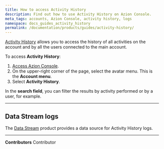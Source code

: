 ```yaml
---
title: How to access Activity History
description: Find out how to use Activity History on Azion Console.
meta_tags: accounts, Azion Console, activity history, logs
namespace: docs_guides_activity_history
permalink: /documentation/products/guides/activity-history/
---
```



[Activity History](/en/documentation/products/accounts/activity-history/) allows you to access the history of all activities on the account and by all the users connected to the main account.

To access **Activity History**:

1. [Access Azion Console](https://console.azion.com/).
2. On the upper-right corner of the page, select the avatar menu. This is the **Account menu**.
3. Select **Activity History**.

In the **search field**, you can filter the results by activity performed or by a user, for example.

---

## Data Stream logs

The [Data Stream](/en/documentation/products/observe/data-stream/) product provides a data source for Activity History logs.

<LinkButton outlined link="/en/documentation/products/guides/use-data-stream/" label="use Data Stream" />



---


**Contributors** <ContributorList>Contributor</ContributorList>
